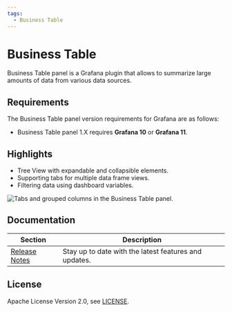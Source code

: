 ```yaml
---
tags:
  - Business Table
---
```



# Business Table

Business Table panel is a Grafana plugin that allows to summarize large amounts of data from various data sources.

## Requirements

The Business Table panel version requirements for Grafana are as follows:

- Business Table panel 1.X requires **Grafana 10** or **Grafana 11**.

## Highlights

- Tree View with expandable and collapsible elements.
- Supporting tabs for multiple data frame views.
- Filtering data using dashboard variables.

<Image
  title="Tabs and grouped columns in the Business Table panel."
  src="/img/plugins/business-table/groups.png"
/>

## Documentation

| Section                  | Description                                           |
| ------------------------ | ----------------------------------------------------- |
| [Release Notes](release) | Stay up to date with the latest features and updates. |

## License

Apache License Version 2.0, see [LICENSE](https://github.com/volkovlabs/business-table/blob/main/LICENSE).

<Feedback />
